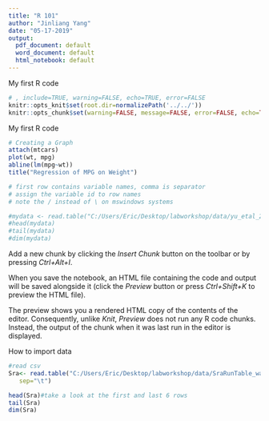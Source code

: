 ```yaml
---
title: "R 101"
author: "Jinliang Yang"
date: "05-17-2019"
output:
  pdf_document: default
  word_document: default
  html_notebook: default
---
```


My first R code

```r
# , include=TRUE, warning=FALSE, echo=TRUE, error=FALSE
knitr::opts_knit$set(root.dir=normalizePath('../../'))
knitr::opts_chunk$set(warning=FALSE, message=FALSE, error=FALSE, echo=TRUE)
```


My first R code

```r
# Creating a Graph
attach(mtcars)
plot(wt, mpg) 
abline(lm(mpg~wt))
title("Regression of MPG on Weight")

# first row contains variable names, comma is separator 
# assign the variable id to row names
# note the / instead of \ on mswindows systems 

#mydata <- read.table("C:/Users/Eric/Desktop/labworkshop/data/yu_etal_2015_SRR.csv", header=TRUE, sep=",")
#head(mydata)
#tail(mydata)
#dim(mydata)
```


Add a new chunk by clicking the *Insert Chunk* button on the toolbar or by pressing *Ctrl+Alt+I*.

When you save the notebook, an HTML file containing the code and output will be saved alongside it (click the *Preview* button or press *Ctrl+Shift+K* to preview the HTML file).

The preview shows you a rendered HTML copy of the contents of the editor. Consequently, unlike *Knit*, *Preview* does not run any R code chunks. Instead, the output of the chunk when it was last run in the editor is displayed.


How to import data

```r
#read csv
Sra<- read.table("C:/Users/Eric/Desktop/labworkshop/data/SraRunTable_walley_etal_2016.txt", header=TRUE, 
   sep="\t")

head(Sra)#take a look at the first and last 6 rows
tail(Sra)
dim(Sra)


```
